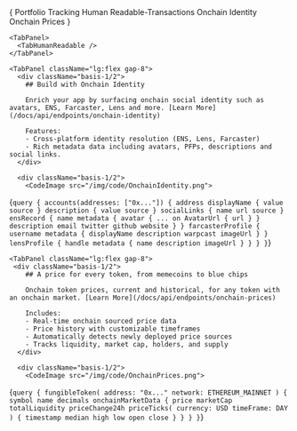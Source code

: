 

<TabGroup>
  {
  <TabList className="flex flex-wrap gap-4 justify-center py-6">
    <Tab className="zapper-tab text-xl">
      <span className="flex items-center gap-2">
        <RiDonutChartFill /> Portfolio Tracking
      </span>
    </Tab>
    <Tab className="zapper-tab text-xl">
      <span className="flex items-center gap-2">
        <RiListCheck2 /> Human Readable-Transactions
      </span>
    </Tab>
    <Tab className="zapper-tab text-xl">
      <span className="flex items-center gap-2">
        <RiPassportLine />
        Onchain Identity
      </span>
    </Tab>
    <Tab className="zapper-tab text-xl">
      <span className="flex items-center gap-2">
        <RiCoinsLine />
        Onchain Prices
      </span>
      </Tab>
  </TabList>
  }
  <TabPanels className="border border-border p-8 border-solid rounded-3xl">
    <TabPanel>
      <TabPortfolioTracking />
    </TabPanel>

    <TabPanel>
      <TabHumanReadable />
    </TabPanel>

    <TabPanel className="lg:flex gap-8">
      <div className="basis-1/2">
        ## Build with Onchain Identity

        Enrich your app by surfacing onchain social identity such as avatars, ENS, Farcaster, Lens and more. [Learn More](/docs/api/endpoints/onchain-identity)

        Features:
        - Cross-platform identity resolution (ENS, Lens, Farcaster)
        - Rich metadata data including avatars, PFPs, descriptions and social links.
      </div>

      <div className="basis-1/2">
        <CodeImage src="/img/code/OnchainIdentity.png">
{`
query {
  accounts(addresses: ["0x..."]) {
    address
    displayName {
      value
      source
    }
    description {
      value
      source
    }
    socialLinks {
      name
      url
      source
    }
    ensRecord {
      name
      metadata {
        avatar {
          ... on AvatarUrl {
            url
          }
        }
        description
        email
        twitter
        github
        website
      }
    }
    farcasterProfile {
      username
      metadata {
        displayName
        description
        warpcast
        imageUrl
      }
    }
    lensProfile {
      handle
      metadata {
        name
        description
        imageUrl
      }
    }
  }
}
`}
        </CodeImage>
      </div>
    </TabPanel>

    <TabPanel className="lg:flex gap-8">
     <div className="basis-1/2">
        ## A price for every token, from memecoins to blue chips

        Onchain token prices, current and historical, for any token with an onchain market. [Learn More](/docs/api/endpoints/onchain-prices)

        Includes:
        - Real-time onchain sourced price data
        - Price history with customizable timeframes
        - Automatically detects newly deployed price sources
        - Tracks liquidity, market cap, holders, and supply
      </div>

      <div className="basis-1/2">
        <CodeImage src="/img/code/OnchainPrices.png">
{`
query {
  fungibleToken(
    address: "0x..."
    network: ETHEREUM_MAINNET
  ) {
    symbol
    name
    decimals
    onchainMarketData {
      price
      marketCap
      totalLiquidity
      priceChange24h
      priceTicks(
        currency: USD
        timeFrame: DAY
      ) {
        timestamp
        median
        high
        low
        open
        close
      }
    }
  }
}
`}
        </CodeImage>
      </div>
    </TabPanel>
  </TabPanels>
</TabGroup>